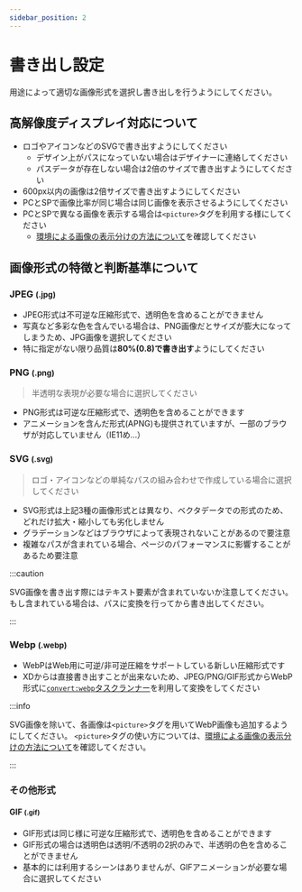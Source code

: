 ```yaml
---
sidebar_position: 2
---
```


# 書き出し設定

用途によって適切な画像形式を選択し書き出しを行うようにしてください。

## 高解像度ディスプレイ対応について

- ロゴやアイコンなどのSVGで書き出すようにしてください
  - デザイン上がパスになっていない場合はデザイナーに連絡してください
  - パスデータが存在しない場合は2倍のサイズで書き出すようにしてください
- 600px以内の画像は2倍サイズで書き出すようにしてください
- PCとSPで画像比率が同じ場合は同じ画像を表示させるようにしてください
- PCとSPで異なる画像を表示する場合は`<picture>`タグを利用する様にしてください
  - [環境による画像の表示分けの方法について](/docs/html/tips/picture#condition-by-image-format)を確認してください

## 画像形式の特徴と判断基準について

### JPEG <small>(.jpg)</small>

- JPEG形式は不可逆な圧縮形式で、透明色を含めることができません
- 写真など多彩な色を含んでいる場合は、PNG画像だとサイズが膨大になってしまうため、JPG画像を選択してください
- 特に指定がない限り品質は**80%(0.8)で書き出す**ようにしてください

### PNG <small>(.png)</small>

> 半透明な表現が必要な場合に選択してください

- PNG形式は可逆な圧縮形式で、透明色を含めることができます
- アニメーションを含んだ形式(APNG)も提供されていますが、一部のブラウザが対応していません（IE11め…）

### SVG <small>(.svg)</small>

> ロゴ・アイコンなどの単純なパスの組み合わせで作成している場合に選択してください

- SVG形式は上記3種の画像形式とは異なり、ベクタデータでの形式のため、どれだけ拡大・縮小しても劣化しません
- グラデーションなどはブラウザによって表現されないことがあるので要注意
- 複雑なパスが含まれている場合、ページのパフォーマンスに影響することがあるため要注意

:::caution

SVG画像を書き出す際にはテキスト要素が含まれていないか注意してください。もし含まれている場合は、パスに変換を行ってから書き出してください。

:::

### Webp <small>(.webp)</small>

- WebPはWeb用に可逆/非可逆圧縮をサポートしている新しい圧縮形式です
- XDからは直接書き出すことが出来ないため、JPEG/PNG/GIF形式からWebP形式に[`convert:webp`タスクランナー](/docs/html/task-runner/scripts/convert-webp)を利用して変換をしてください

:::info

SVG画像を除いて、各画像は`<picture>`タグを用いてWebP画像も追加するようにしてください。 `<picture>`タグの使い方については、[環境による画像の表示分けの方法について](/docs/html/tips/picture#condition-by-image-format)を確認してください。

:::

### その他形式

#### GIF <small>(.gif)</small>

- GIF形式は同じ様に可逆な圧縮形式で、透明色を含めることができます
- GIF形式の場合は透明色は透明/不透明の2択のみで、半透明の色を含めることができません
- 基本的には利用するシーンはありませんが、GIFアニメーションが必要な場合に選択してください
  <!-- * *IE11がサポートされなくなったら、APNGで良いと思うので、使わなくなると思います* -->
